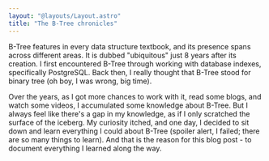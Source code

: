 ```yaml
---
layout: "@layouts/Layout.astro"
title: "The B-Tree chronicles"
---
```



B-Tree features in every data structure textbook, and its presence spans across
different areas. It is dubbed "ubiquitous" just 8 years after its creation. I
first encountered B-Tree through working with database indexes, specifically
PostgreSQL. Back then, I really thought that B-Tree stood for binary tree (oh
boy, I was wrong, big time).

Over the years, as I got more chances to work with it, read some blogs, and
watch some videos, I accumulated some knowledge about B-Tree. But I always feel
like there's a gap in my knowledge, as if I only scratched the surface of the
iceberg. My curiosity itched, and one day, I decided to sit down and learn
everything I could about B-Tree (spoiler alert, I failed; there are so many
things to learn). And that is the reason for this blog post - to document
everything I learned along the way.

<ChapterLink text="Continue to Part 1: The Basics" href="/btree-chronical/basics" />
